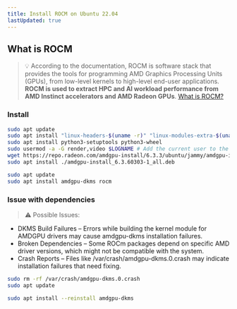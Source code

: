 ```yaml
---
title: Install ROCM on Ubuntu 22.04
lastUpdated: true
---
```


## What is ROCM

> 💡 According to the documentation, ROCM is software stack that provides the tools for programming AMD Graphics Processing Units (GPUs), from low-level kernels to high-level end-user applications. **ROCM is used to extract HPC and AI workload performance from AMD Instinct accelerators and AMD Radeon GPUs**. [What is ROCM?](https://rocm.docs.amd.com/en/latest/what-is-rocm.html)


### Install

```sh
sudo apt update
sudo apt install "linux-headers-$(uname -r)" "linux-modules-extra-$(uname -r)"
sudo apt install python3-setuptools python3-wheel
sudo usermod -a -G render,video $LOGNAME # Add the current user to the render and video groups
wget https://repo.radeon.com/amdgpu-install/6.3.3/ubuntu/jammy/amdgpu-install_6.3.60303-1_all.deb
sudo apt install ./amdgpu-install_6.3.60303-1_all.deb
```

```sh
sudo apt update
sudo apt install amdgpu-dkms rocm
```

### Issue with dependencies

> ⚠️ Possible Issues:

- DKMS Build Failures – Errors while building the kernel module for AMDGPU drivers may cause amdgpu-dkms installation failures.
- Broken Dependencies – Some ROCm packages depend on specific AMD driver versions, which might not be compatible with the system.
- Crash Reports – Files like /var/crash/amdgpu-dkms.0.crash may indicate installation failures that need fixing.

```sh
sudo rm -rf /var/crash/amdgpu-dkms.0.crash
sudo apt update
```

```sh
sudo apt install --reinstall amdgpu-dkms
```
